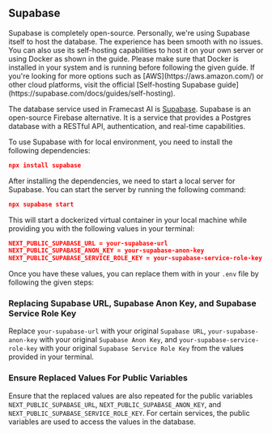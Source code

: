 ## Supabase


<Callout type="info">
  Supabase is completely open-source. Personally, we're using Supabase itself to
  host the database. The experience has been smooth with no issues. You can also
  use its self-hosting capabilities to host it on your own server or using
  Docker as shown in the guide.
</Callout>

<Callout type="warning">
  Please make sure that Docker is installed in your system and is running before
  following the given guide. If you're looking for more options such as
  [AWS](https://aws.amazon.com/) or other cloud platforms, visit the official
  [Self-hosting Supabase guide](https://supabase.com/docs/guides/self-hosting).
</Callout>

The database service used in Framecast AI is [Supabase](https://supabase.com/). Supabase is an open-source Firebase alternative. It is a
service that provides a Postgres database with a RESTful API, authentication, and real-time capabilities.

To use Supabase with for local environment, you need to install the following dependencies:

```json filename="terminal" copy
npx install supabase
```

After installing the dependencies, we need to start a local server for Supabase. You can start the server by running
the following command:

```json filename="terminal" copy
npx supabase start
```

This will start a dockerized virtual container in your local machine while providing you with the following values
in your terminal:

```json filename="terminal" copy
NEXT_PUBLIC_SUPABASE_URL = your-supabase-url
NEXT_PUBLIC_SUPABASE_ANON_KEY = your-supabase-anon-key
NEXT_PUBLIC_SUPABASE_SERVICE_ROLE_KEY = your-supabase-service-role-key
```

Once you have these values, you can replace them with in your `.env` file by following the given steps:

 
<Steps>

### Replacing Supabase URL, Supabase Anon Key, and Supabase Service Role Key

Replace `your-supabase-url` with your original `Supabase URL`, `your-supabase-anon-key` with your original
`Supabase Anon Key`, and `your-supabase-service-role-key` with your original `Supabase Service Role Key` from the
values provided in your terminal.

### Ensure Replaced Values For Public Variables

Ensure that the replaced values are also repeated for the public variables `NEXT_PUBLIC_SUPABASE_URL`,
`NEXT_PUBLIC_SUPABASE_ANON_KEY`, and `NEXT_PUBLIC_SUPABASE_SERVICE_ROLE_KEY`. For certain services, the public
variables are used to access the values in the database.

</Steps>
